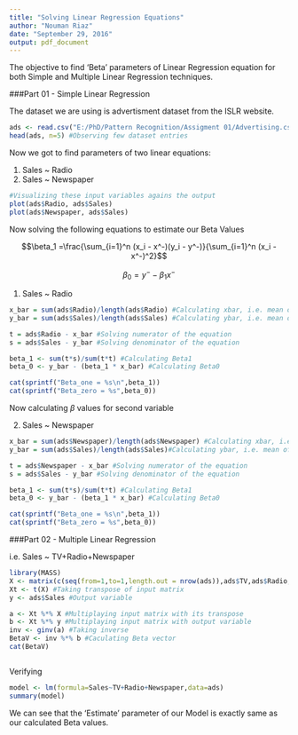 ---
title: "Solving Linear Regression Equations"
author: "Nouman Riaz"
date: "September 29, 2016"
output: pdf_document
---

The objective to find 'Beta' parameters of Linear Regression equation for both Simple and Multiple Linear Regression techniques.

###Part 01 - Simple Linear Regression

The dataset we are using is advertisment dataset from the ISLR website.

```{r}
ads <- read.csv("E:/PhD/Pattern Recognition/Assigment 01/Advertising.csv", stringsAsFactors=FALSE)
head(ads, n=5) #Observing few dataset entries
```

Now we got to find parameters of two linear equations:

1. Sales ~ Radio
2. Sales ~ Newspaper

```{r, fig.width=6, fig.height=3.7}
#Visualizing these input variables agains the output
plot(ads$Radio, ads$Sales)
plot(ads$Newspaper, ads$Sales)

```

Now solving the following equations to estimate our Beta Values

$$\beta_1 =\frac{\sum_{i=1}^n (x_i - x^-)(y_i - y^-)}{\sum_{i=1}^n (x_i - x^-)^2}$$

$$\beta_0 = y^- - \beta_1 x^-$$

1. Sales ~ Radio

```{r}

x_bar = sum(ads$Radio)/length(ads$Radio) #Calculating xbar, i.e. mean of x
y_bar = sum(ads$Sales)/length(ads$Sales) #Calculating ybar, i.e. mean of y

t = ads$Radio - x_bar #Solving numerator of the equation
s = ads$Sales - y_bar #Solving denominator of the equation

beta_1 <- sum(t*s)/sum(t*t) #Calculating Beta1
beta_0 <- y_bar - (beta_1 * x_bar) #Calculating Beta0

cat(sprintf("Beta_one = %s\n",beta_1))
cat(sprintf("Beta_zero = %s",beta_0))

```

Now calculating $\beta$ values for second variable

2. Sales ~ Newspaper
```{r}
x_bar = sum(ads$Newspaper)/length(ads$Newspaper) #Calculating xbar, i.e. mean of x
y_bar = sum(ads$Sales)/length(ads$Sales)#Calculating ybar, i.e. mean of y

t = ads$Newspaper - x_bar #Solving numerator of the equation
s = ads$Sales - y_bar #Solving denominator of the equation

beta_1 <- sum(t*s)/sum(t*t) #Calculating Beta1
beta_0 <- y_bar - (beta_1 * x_bar) #Calculating Beta0

cat(sprintf("Beta_one = %s\n",beta_1))
cat(sprintf("Beta_zero = %s",beta_0))


```

###Part 02 - Multiple Linear Regression

i.e. Sales ~ TV+Radio+Newspaper

```{r}
library(MASS)
X <- matrix(c(seq(from=1,to=1,length.out = nrow(ads)),ads$TV,ads$Radio,ads$Newspaper), nrow=nrow(ads), ncol=4) #Constructing input matrix
Xt <- t(X) #Taking transpose of input matrix
y <- ads$Sales #Output variable

a <- Xt %*% X #Multiplaying input matrix with its transpose
b <- Xt %*% y #Multiplaying input matrix with output variable
inv <- ginv(a) #Taking inverse
BetaV <- inv %*% b #Caculating Beta vector
cat(BetaV)



```

Verifying

```{r}
model <- lm(formula=Sales~TV+Radio+Newspaper,data=ads)
summary(model)

```

We can see that the 'Estimate' parameter of our Model is exactly same as our calculated Beta values.

